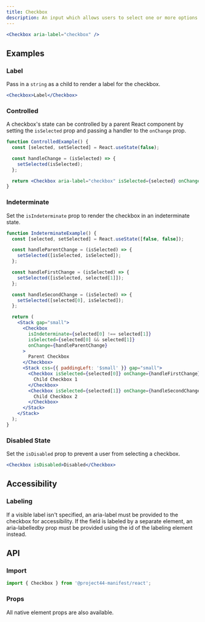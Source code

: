```yaml
---
title: Checkbox
description: An input which allows users to select one or more options from a list of options.
---
```


```jsx
<Checkbox aria-label="checkbox" />
```

## Examples

### Label

Pass in a `string` as a child to render a label for the checkbox.

```jsx
<Checkbox>Label</Checkbox>
```

### Controlled

A checkbox's state can be controlled by a parent React component by setting the `isSelected` prop
and passing a handler to the `onChange` prop.

```jsx
function ControlledExample() {
  const [selected, setSelected] = React.useState(false);

  const handleChange = (isSelected) => {
    setSelected(isSelected);
  };

  return <Checkbox aria-label="checkbox" isSelected={selected} onChange={handleChange} />;
}
```

### Indeterminate

Set the `isIndeterminate` prop to render the checkbox in an indeterminate state.

```jsx
function IndeterminateExample() {
  const [selected, setSelected] = React.useState([false, false]);

  const handleParentChange = (isSelected) => {
    setSelected([isSelected, isSelected]);
  };

  const handleFirstChange = (isSelected) => {
    setSelected([isSelected, selected[1]]);
  };

  const handleSecondChange = (isSelected) => {
    setSelected([selected[0], isSelected]);
  };

  return (
    <Stack gap="small">
      <Checkbox
        isIndeterminate={selected[0] !== selected[1]}
        isSelected={selected[0] && selected[1]}
        onChange={handleParentChange}
      >
        Parent Checkbox
      </Checkbox>
      <Stack css={{ paddingLeft: '$small' }} gap="small">
        <Checkbox isSelected={selected[0]} onChange={handleFirstChange}>
          Child Checkbox 1
        </Checkbox>
        <Checkbox isSelected={selected[1]} onChange={handleSecondChange}>
          Child Checkbox 2
        </Checkbox>
      </Stack>
    </Stack>
  );
}
```

### Disabled State

Set the `isDisabled` prop to prevent a user from selecting a checkbox.

```jsx
<Checkbox isDisabled>Disabled</Checkbox>
```

## Accessibility

### Labeling

If a visible label isn't specified, an aria-label must be provided to the checkbox for
accessibility. If the field is labeled by a separate element, an aria-labelledby prop must be
provided using the id of the labeling element instead.

## API

### Import

```js
import { Checkbox } from '@project44-manifest/react';
```

### Props

All native element props are also available.

<PropsTable of="Checkbox" />
